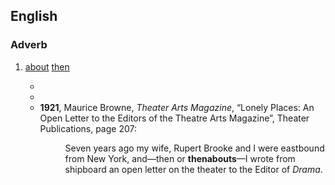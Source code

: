 ==English==

===Adverb===
{{en-adv|-}}

# {{lb|en|obsolete}} [[about]] [[then]]
#* {{quote-text|en|year=1838|author=Norrisson Cavendish Scatcherd|title=Memoirs of the Celebrated Eugene Aram, who was executed for the murder of Daniel Clark in 1759|page=35|passage=It has been conjectured that Aram got much of Cark’s money, and therewith paid off a mortgage; but this is ''only'' conjecture; and as he got a legacy by the will of an old lady '''thenabouts''', it is as fair to presume that this money, so applied, was his own.}}
#* {{quote-text|en|year=1844|author=Martin Farquhar Tupper|title=The Crock of Gold: A Rural Nobel|page=194|passage=Our friend, Simon Jennings, could not sleep that night ; his reveries and scheming lasted from the rum-punch’s final drop, at ten p.m., to circiter two, a.m., and then, or '''thenabouts''', the devil hinted “ steal it ;” and so, not till nearly four, he began to shut his eyes and dream again, as his usual fashion was, of adding up receipts in five figures, and of counting out old Bridget’s hoarded gold.}}
#* '''1921''', Maurice Browne, ''Theater Arts Magazine'', “Lonely Places: An Open Letter to the Editors of the Theatre Arts Magazine”, Theater Publications, page 207:
#*: Seven years ago my wife, Rupert Brooke and I were eastbound from New York, and—then or '''thenabouts'''—I wrote from shipboard an open letter on the theater to the Editor of ''Drama''.
